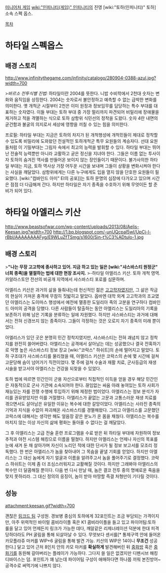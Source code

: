 [[미니어처 게임]] [[wiki:"인피니티(게임)" 인피니티]]의 진영 [wiki:"토하(인피니티)" 토하] 소속 스펙 옵스.

[[목차]]

= 하타일 스펙옵스 =

== 배경 스토리 ==

http://www.infinitythegame.com/infinity/catalogo/280904-0388-azul.jpg?width=700

>''바르소 전투식별 진법:'' 하타일이란 2004를 뜻한다. 니밥 수비학에서 2천대 숫자는 변화와 움직임을 상징한다. 2004는 숫자로서 불안정하고 예측할 수 없는 급박한 변화를 의미한다. 옛 개척군 시절부터 2천은 이미 원정과 정보임무를 담당하는 특수 부대를 대표하는 숫자였다. 이들 부대는 토하 부대 중 가장 멀리까지 파견되어 비밀리에 장애물을 제거하고 적을 격멸하는 식으로 토하 삼항위 식민선의 정착을 도왔다. 숫자 4란 내면의 굳건함과 불굴의 의지로서 세상에 영향을 끼칠 수 있는 힘을 의미한다.
 
프로필: 하타일 부대는 지금은 토하의 차지가 된 개척행성에 개척민들이 제대로 정착할 수 있도록 비밀리에 도와왔던 전설적인 토하개척군 특무 요원들의 계승자다. 선대 요원들처럼 이 기밀부대는 그림자 속에서 최고의 능력을 발휘할 수 있다. 하타일 부대는 뛰어난 전술적 능력뿐만 아니라 교활하고 굳은 정신을 지녀야 한다. 그들은 이름 없는 투사이자 토하의 숨겨진 역사를 만들어온 보이지 않는 장인들이기 때문이다. 불가사의한 하타일 부대는 지금, 토하 역사상 가장 어두운 시간을 보내며 그들이 상황을 변화시켜야 한다는 사실을 깨달았다. 삼항위에게는 다른 누구에게도 입을 열지 않을 단호한 요원들이 필요했다. [wiki:"컴바인드 아미" EI의 공포]]는 토하 문명의 심장에 다가오고 있으며 시간은 점점 더 다급해져 간다. 하지만 하타일은 자기 종족을 수호하기 위해 무엇이든 할 준비가 되어 있다.

= 하타일 아엘리스 키산 =

http://www.beastsofwar.com/wp-content/uploads/2013/08/Aelis-Keesan.jpg?width=700
http://1.bp.blogspot.com/-unUQcpaI5wI/UpCj-l-rBbI/AAAAAAAAFyg/E9WLuZfTSmg/s1600/Sin-t%C3%ADtulo-1.jpg

== 배경 스토리 ==

>'''"나는 무장 고고학에 종사하고 있어. 지금 하고 있는 일은 [wiki:"샤스바스티 원정군" 너희 종족]을 멸절하는 법에 대한 현장 조사지.'''
>-하타일 아엘리스 키산. 토하 개척 영역. 카알라스토안 전선의 비공개 지역에서 샤스바스티 포로를 심문하며.

아엘리스 키산은 과거의 삶을 들춰내는데 헌신적인 젊은 [[고고학자]]였지만, 그 삶은 작금의 현실이 가져온 충격에 무참히 짓밟히고 말았다. 옵바엔 대학 외계 고고학과의 조교였던 아엘리스는 도이마스 행성에서 예전에 멸종한 도일리아 족의 고분을 연구하다 컴바인드 아미의 공격을 당했다. 다른 사람들이 탈출하는 동안 아엘리스는 도일리아의 기록을 보존하기 위해 남은 기록을 분류하는 일에 자원했다. 하지만 샤스바스티는 과거에 대해서는 전혀 신경쓰지 않는 종족이다. 그들이 걱정하는 것은 오로지 자기 종족의 미래 뿐이었다.

아엘리스가 있던 곳은 분명히 민간 정착지였지만, 샤스바스티는 전혀 괘념치 않고 정착지를  완전히 쓸어버렸다. 아엘리스는 공격에서 살아남는 데는 성공했으나 결국 잔혹하기로 악명 높은 샤스바스티 정보 장교 [wiki:"코락스" 하쉬트]의 손에 떨어지고 말았다. 토하 구조대가 샤스바스티를 물리쳤을 때, 아엘리스 키산은 코락스의 손에 몇 시간에 걸쳐 고문당해 숨이 넘어가기 직전이었다. 몇 주에 걸쳐 수술과 재활 치료, 군사등급의 재생 시술을 받고서야 아엘리스는 건강을 되찾을 수 있었다.

토하 법에 따르면 민간인이 군용 자산으로부터 직접적인 이득을 얻을 경우 해당 민간인은 자동적으로 군사 기관에 소속되어야 한다. 끊임없는 싸움 아래 놓여있는 토하 사회가 재능있는 자를 전쟁 수행에 투입하기 위해 제정한 법이었다. 아엘리스는 정보 분석가 자리를 권유받았지만 이를 거절했다. 아엘리스가 끝없는 고문과 고통스러운 재생 치료를 겪으면서도 살아남은 유일한 이유는 복수에 대한 갈망이었다. 아엘리스는 사라진 종족의 기억과 지식을 수없이 파괴해온 샤스바스티를 경멸해왔다. 그리고 아엘리스를 고문했던 코락스에 대해서는 생각만 해도 얼음장 같은 분노가 온 몸을 채웠다. 아엘리스는 복수를 마치지 않는 이상 자신의 삶에 평화는 돌아올 수 없다는 걸 깨달았다. 

그 후 아엘리스는 고급 전술 훈련 프로그램을 수료 받은 뒤 하타일 부대에 자원하여 정보추적과 야전 시스템 해킹으로 이름을 떨쳤다. 하지만 아엘리스는 언제나 자신의 목표를 눈에 새겨 둔 채 살아가며 자신이 노리던 적에 대한 단서가 될 정보 보고서를 모조리 정독했다. 한 번은 아엘리스가 놈을 찾아내어 그 목숨을 끝낼 기회를 얻었다. 하지만 아엘리스는 그 대신 놈에게 자기 얼굴과 이름을 알려주고서 놈을 풀어주기로 결정했다. 코락스 하쉬트는 이제 좀 더 조심스러워지고 교활해질 것이다. 하지만 그래봐야 아엘리스의 복수만 더 달콤해질 뿐이다. 다음 번 다시 만날 때, 놈은 결코 전투 중의 명예로운 죽음을 맞지 못하리라. 그 대신 정의의 응징이, 놈이 받아 마땅할 즉결 처형만이 기다릴 것이다.

== 성능 ==
attachment:keesan.gif?width=700

괜찮은 [[링크드 팀]] 구성원.
경보병 중심의 토하에게 32포인트는 조금 부담되는 가격이지만, 아주 위력적인 바이럴 콤비라이플 혹은 K1 콤비라이플을 들고 있고 파이어팀:토하 룰을 달고 있어 언제든지 링크가 가능한 데다, 깨알같은 리제너레이션 덕분에 한대 피격당하더라도 PH 굴림을 통해 되살아날 수 있다. 무엇보다 센서를[* 통제구역 안에 들어온 카모플라쥬 마커를 WIP+6 굴림을 통해 발견 가능. 키산의 WIP은 14이니 '''무조건''' 성공한다.] 달고 있어 근처 8인치 안의 카모 마커를 '''확실하게''' 발견해버린 뒤 [[마카울|중화방]] 혹은 [[엑트로스|중화기]]를 동원해 갈아버리는 플레이가 가능하다. 그다지 쓸 일은 없겠지만 디펜시브 해킹 디바이스는 덤. 포인트가 꽤 남는데 파이어팀 구성이 애매하다면 하나쯤 끼워 본진방어~공격수로 써먹기에 나쁘지 않다.

